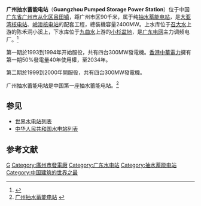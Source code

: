 {{Infobox power station 
| name               = 广州抽水蓄能电站
| name_official      = 
| image              = <!-- Guangdong PSPS Rendition.jpg -->
| image_size         = 
| image_caption      = 水电站俯视概貌
| image_alt          = 
| location_map       = Guangdong
| location_map_size = 
| location_map_caption  = 
| lat_d     = 23
| lat_m     = 45
| lat_s     = 52
| lat_NS    = N
| long_d    = 113
| long_m    = 57
| long_s    = 12
| long_EW   = E
| coordinates_type   = type:landmark
| coordinates_display= inline,title
| coordinates_ref    = 
| country            = {{CHN}}
| location             = [[广东省|广东省]]
| status             = O
| construction_began = 第一阶段: 1989<br> 第二阶段: 1994
| commissioned       = 第一阶段: 1994<br> 第二阶段: 2000
| decommissioned     = 
| cost               = 
| owner              = 
| operator           = 
| upper_reservoir    = 上水库
| upper_res_capacity = {{Convert|24080000|m3|acre.ft|0|abbr=on}}
| lower_reservoir    = 下水库
| lower_res_capacity = {{Convert|23400000|m3|acre.ft|0|abbr=on}}

| pump_gen_units    = 8 × {{convert|300|MW|abbr=on}}

| hydraulic_head     = {{Convert|535|m|ft|0|abbr=on}} (max. gross)
| electrical_capacity = {{convert|2400|MW|abbr=on}}

| website            = 
| extra              = 
}}
'''广州抽水蓄能电站'''（'''Guangzhou Pumped Storage Power Station'''）位于中国[[广东省|广东省]][[广州市|广州市]][[从化区|从化区]][[吕田镇|吕田镇]]，距广州市区90千米，属于纯[[抽水蓄能电站|抽水蓄能电站]]，是[[大亚湾核电站|大亚湾核电站]]、[[岭澳核电站|岭澳核电站]]的配套工程，總裝機容量2400MW。上水库位于[[召大水|召大水]]上游的陈禾洞小溪上，下水库位于[[九曲水|九曲水]]上游的[[小杉盆地|小杉盆地]]，是[[广东电网|广东电网]]主力调频电厂。<ref name="冯文琦">{{cite journal |title=我国抽水蓄能电站运行状况浅析 |author=冯文琦，边玮，郭希海 |journal=水电能源科学 |year=2008 |volume=26 |issue=1 |pages=154-156 |url=http://www.lw23.com/pdf_b71c0f9c-26e2-4277-8576-cdb0d2a979c8/lunwen.pdf }}</ref>{{dead link | December 2015}}

第一期於1993到1994年开始服役，共有四台300MW發電機。[[香港|香港]][[中華電力|中華電力]]擁有第一期50%發電量40年使用權，至2034年。

第二期於1999到2000年開服役，共有四台300MW發電機。

广州抽水蓄能电站是中国第一座抽水蓄能电站。<ref>[http://www.slsdgc.com.cn/show.php?contentid=512 广州抽水蓄能电站] {{webarchive|url=https://archive.is/20130424145339/http://www.slsdgc.com.cn/show.php?contentid=512 |date=2013-04-24 }}</ref>

==参见==
* [[世界水电站列表|世界水电站列表]]
* [[中华人民共和国水电站列表|中华人民共和国水电站列表]]

==参考文献==
{{reflist}}
<!-- {{coord|23|45|55|N|113|57|14|E|display=title|scale:100000}} -->

[[Category:从化区|G]]
[[Category:廣州市發電廠|Category:廣州市發電廠]]
[[Category:广东水电站|Category:广东水电站]]
[[Category:抽水蓄能电站|Category:抽水蓄能电站]]
[[Category:中国建筑的世界之最|Category:中国建筑的世界之最]]